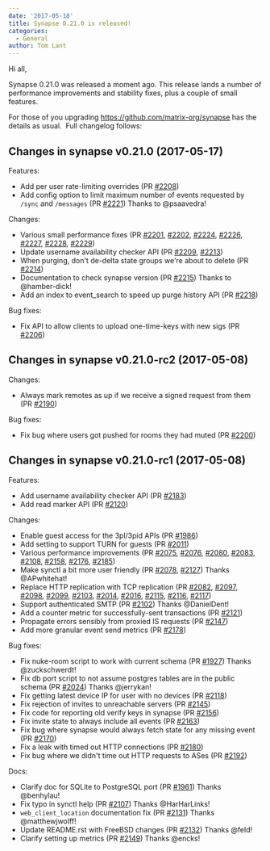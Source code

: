 ```yaml
---
date: '2017-05-18'
title: Synapse 0.21.0 is released!
categories:
  - General
author: Tom Lant
---
```


Hi all,

Synapse 0.21.0 was released a moment ago. This release lands a number of performance improvements and stability fixes, plus a couple of small features.

For those of you upgrading <a href="https://github.com/matrix-org/synapse">https://github.com/matrix-org/synapse</a> has the details as usual.  Full changelog follows:
<h2>Changes in synapse v0.21.0 (2017-05-17)</h2>
Features:
<ul>
 	<li>Add per user rate-limiting overrides (PR <a href="https://github.com/matrix-org/synapse/pull/2208">#2208</a>)</li>
 	<li>Add config option to limit maximum number of events requested by <code>/sync</code> and <code>/messages</code> (PR <a href="https://github.com/matrix-org/synapse/pull/2221">#2221</a>) Thanks to @psaavedra!</li>
</ul>
Changes:
<ul>
 	<li>Various small performance fixes (PR <a href="https://github.com/matrix-org/synapse/pull/2201">#2201</a>, <a href="https://github.com/matrix-org/synapse/pull/2202">#2202</a>, <a href="https://github.com/matrix-org/synapse/pull/2224">#2224</a>, <a href="https://github.com/matrix-org/synapse/pull/2226">#2226</a>, <a href="https://github.com/matrix-org/synapse/pull/2227">#2227</a>, <a href="https://github.com/matrix-org/synapse/pull/2228">#2228</a>, <a href="https://github.com/matrix-org/synapse/pull/2229">#2229</a>)</li>
 	<li>Update username availability checker API (PR <a href="https://github.com/matrix-org/synapse/pull/2209">#2209</a>, <a href="https://github.com/matrix-org/synapse/pull/2213">#2213</a>)</li>
 	<li>When purging, don't de-delta state groups we're about to delete (PR <a href="https://github.com/matrix-org/synapse/pull/2214">#2214</a>)</li>
 	<li>Documentation to check synapse version (PR <a href="https://github.com/matrix-org/synapse/pull/2215">#2215</a>) Thanks to @hamber-dick!</li>
 	<li>Add an index to event_search to speed up purge history API (PR <a href="https://github.com/matrix-org/synapse/pull/2218">#2218</a>)</li>
</ul>
Bug fixes:
<ul>
 	<li>Fix API to allow clients to upload one-time-keys with new sigs (PR <a href="https://github.com/matrix-org/synapse/pull/2206">#2206</a>)</li>
</ul>
<a name="user-content-changes-in-synapse-v0-21-0-rc2-2017-05-08"></a>
<h2><a id="user-content-changes-in-synapse-v0210-rc2-2017-05-08" class="anchor" href="https://github.com/matrix-org/synapse/blob/master/CHANGES.rst#changes-in-synapse-v0210-rc2-2017-05-08"></a>Changes in synapse v0.21.0-rc2 (2017-05-08)</h2>
Changes:
<ul>
 	<li>Always mark remotes as up if we receive a signed request from them (PR <a href="https://github.com/matrix-org/synapse/pull/2190">#2190</a>)</li>
</ul>
Bug fixes:
<ul>
 	<li>Fix bug where users got pushed for rooms they had muted (PR <a href="https://github.com/matrix-org/synapse/pull/2200">#2200</a>)</li>
</ul>
<a name="user-content-changes-in-synapse-v0-21-0-rc1-2017-05-08"></a>
<h2><a id="user-content-changes-in-synapse-v0210-rc1-2017-05-08" class="anchor" href="https://github.com/matrix-org/synapse/blob/master/CHANGES.rst#changes-in-synapse-v0210-rc1-2017-05-08"></a>Changes in synapse v0.21.0-rc1 (2017-05-08)</h2>
Features:
<ul>
 	<li>Add username availability checker API (PR <a href="https://github.com/matrix-org/synapse/pull/2183">#2183</a>)</li>
 	<li>Add read marker API (PR <a href="https://github.com/matrix-org/synapse/pull/2120">#2120</a>)</li>
</ul>
Changes:
<ul>
 	<li>Enable guest access for the 3pl/3pid APIs (PR <a href="https://github.com/matrix-org/synapse/pull/1983">#1986</a>)</li>
 	<li>Add setting to support TURN for guests (PR <a href="https://github.com/matrix-org/synapse/pull/2011">#2011</a>)</li>
 	<li>Various performance improvements (PR <a href="https://github.com/matrix-org/synapse/pull/2075">#2075</a>, <a href="https://github.com/matrix-org/synapse/pull/2076">#2076</a>, <a href="https://github.com/matrix-org/synapse/pull/2080">#2080</a>, <a href="https://github.com/matrix-org/synapse/pull/2083">#2083</a>, <a href="https://github.com/matrix-org/synapse/pull/2108">#2108</a>, <a href="https://github.com/matrix-org/synapse/pull/2158">#2158</a>, <a href="https://github.com/matrix-org/synapse/pull/2176">#2176</a>, <a href="https://github.com/matrix-org/synapse/pull/2185">#2185</a>)</li>
 	<li>Make synctl a bit more user friendly (PR <a href="https://github.com/matrix-org/synapse/pull/2078">#2078</a>, <a href="https://github.com/matrix-org/synapse/pull/2127">#2127</a>) Thanks @APwhitehat!</li>
 	<li>Replace HTTP replication with TCP replication (PR <a href="https://github.com/matrix-org/synapse/pull/2082">#2082</a>, <a href="https://github.com/matrix-org/synapse/pull/2097">#2097</a>, <a href="https://github.com/matrix-org/synapse/pull/2098">#2098</a>, <a href="https://github.com/matrix-org/synapse/pull/2099">#2099</a>, <a href="https://github.com/matrix-org/synapse/pull/2103">#2103</a>, <a href="https://github.com/matrix-org/synapse/pull/2014">#2014</a>, <a href="https://github.com/matrix-org/synapse/pull/2016">#2016</a>, <a href="https://github.com/matrix-org/synapse/pull/2115">#2115</a>, <a href="https://github.com/matrix-org/synapse/pull/2116">#2116</a>, <a href="https://github.com/matrix-org/synapse/pull/2117">#2117</a>)</li>
 	<li>Support authenticated SMTP (PR <a href="https://github.com/matrix-org/synapse/pull/2102">#2102</a>) Thanks @DanielDent!</li>
 	<li>Add a counter metric for successfully-sent transactions (PR <a href="https://github.com/matrix-org/synapse/pull/2121">#2121</a>)</li>
 	<li>Propagate errors sensibly from proxied IS requests (PR <a href="https://github.com/matrix-org/synapse/pull/2147">#2147</a>)</li>
 	<li>Add more granular event send metrics (PR <a href="https://github.com/matrix-org/synapse/pull/2178">#2178</a>)</li>
</ul>
Bug fixes:
<ul>
 	<li>Fix nuke-room script to work with current schema (PR <a href="https://github.com/matrix-org/synapse/pull/1927">#1927</a>) Thanks @zuckschwerdt!</li>
 	<li>Fix db port script to not assume postgres tables are in the public schema (PR <a href="https://github.com/matrix-org/synapse/pull/2024">#2024</a>) Thanks @jerrykan!</li>
 	<li>Fix getting latest device IP for user with no devices (PR <a href="https://github.com/matrix-org/synapse/pull/2118">#2118</a>)</li>
 	<li>Fix rejection of invites to unreachable servers (PR <a href="https://github.com/matrix-org/synapse/pull/2145">#2145</a>)</li>
 	<li>Fix code for reporting old verify keys in synapse (PR <a href="https://github.com/matrix-org/synapse/pull/2156">#2156</a>)</li>
 	<li>Fix invite state to always include all events (PR <a href="https://github.com/matrix-org/synapse/pull/2163">#2163</a>)</li>
 	<li>Fix bug where synapse would always fetch state for any missing event (PR <a href="https://github.com/matrix-org/synapse/pull/2170">#2170</a>)</li>
 	<li>Fix a leak with timed out HTTP connections (PR <a href="https://github.com/matrix-org/synapse/pull/2180">#2180</a>)</li>
 	<li>Fix bug where we didn't time out HTTP requests to ASes (PR <a href="https://github.com/matrix-org/synapse/pull/2192">#2192</a>)</li>
</ul>
Docs:
<ul>
 	<li>Clarify doc for SQLite to PostgreSQL port (PR <a href="https://github.com/matrix-org/synapse/pull/1961">#1961</a>) Thanks @benhylau!</li>
 	<li>Fix typo in synctl help (PR <a href="https://github.com/matrix-org/synapse/pull/2107">#2107</a>) Thanks @HarHarLinks!</li>
 	<li><code>web_client_location</code> documentation fix (PR <a href="https://github.com/matrix-org/synapse/pull/2131">#2131</a>) Thanks @matthewjwolff!</li>
 	<li>Update README.rst with FreeBSD changes (PR <a href="https://github.com/matrix-org/synapse/pull/2132">#2132</a>) Thanks @feld!</li>
 	<li>Clarify setting up metrics (PR <a href="https://github.com/matrix-org/synapse/pull/2149">#2149</a>) Thanks @encks!</li>
</ul>
